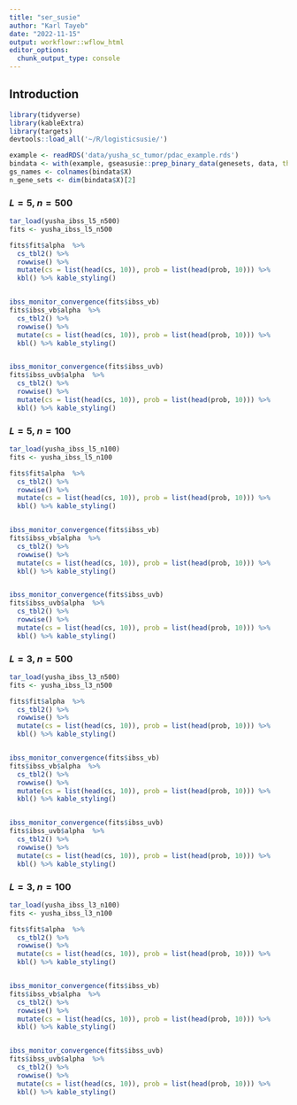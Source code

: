 ```yaml
---
title: "ser_susie"
author: "Karl Tayeb"
date: "2022-11-15"
output: workflowr::wflow_html
editor_options:
  chunk_output_type: console
---
```


## Introduction

```r
library(tidyverse)
library(kableExtra)
library(targets)
devtools::load_all('~/R/logisticsusie/')

example <- readRDS('data/yusha_sc_tumor/pdac_example.rds')
bindata <- with(example, gseasusie::prep_binary_data(genesets, data, thresh = 0.01))
gs_names <- colnames(bindata$X)
n_gene_sets <- dim(bindata$X)[2]
```


### $L=5$, $n=500$
```r
tar_load(yusha_ibss_l5_n500)
fits <- yusha_ibss_l5_n500

fits$fit$alpha  %>%
  cs_tbl2() %>% 
  rowwise() %>% 
  mutate(cs = list(head(cs, 10)), prob = list(head(prob, 10))) %>%
  kbl() %>% kable_styling()


ibss_monitor_convergence(fits$ibss_vb)
fits$ibss_vb$alpha  %>%
  cs_tbl2() %>% 
  rowwise() %>% 
  mutate(cs = list(head(cs, 10)), prob = list(head(prob, 10))) %>%
  kbl() %>% kable_styling()


ibss_monitor_convergence(fits$ibss_uvb)
fits$ibss_uvb$alpha  %>%
  cs_tbl2() %>% 
  rowwise() %>% 
  mutate(cs = list(head(cs, 10)), prob = list(head(prob, 10))) %>%
  kbl() %>% kable_styling()
```

### $L=5$, $n=100$

```r
tar_load(yusha_ibss_l5_n100)
fits <- yusha_ibss_l5_n100

fits$fit$alpha  %>%
  cs_tbl2() %>% 
  rowwise() %>% 
  mutate(cs = list(head(cs, 10)), prob = list(head(prob, 10))) %>%
  kbl() %>% kable_styling()


ibss_monitor_convergence(fits$ibss_vb)
fits$ibss_vb$alpha  %>%
  cs_tbl2() %>% 
  rowwise() %>% 
  mutate(cs = list(head(cs, 10)), prob = list(head(prob, 10))) %>%
  kbl() %>% kable_styling()


ibss_monitor_convergence(fits$ibss_uvb)
fits$ibss_uvb$alpha  %>%
  cs_tbl2() %>% 
  rowwise() %>% 
  mutate(cs = list(head(cs, 10)), prob = list(head(prob, 10))) %>%
  kbl() %>% kable_styling()
```

### $L=3$, $n=500$

```r
tar_load(yusha_ibss_l3_n500)
fits <- yusha_ibss_l3_n500

fits$fit$alpha  %>%
  cs_tbl2() %>% 
  rowwise() %>% 
  mutate(cs = list(head(cs, 10)), prob = list(head(prob, 10))) %>%
  kbl() %>% kable_styling()


ibss_monitor_convergence(fits$ibss_vb)
fits$ibss_vb$alpha  %>%
  cs_tbl2() %>% 
  rowwise() %>% 
  mutate(cs = list(head(cs, 10)), prob = list(head(prob, 10))) %>%
  kbl() %>% kable_styling()


ibss_monitor_convergence(fits$ibss_uvb)
fits$ibss_uvb$alpha  %>%
  cs_tbl2() %>% 
  rowwise() %>% 
  mutate(cs = list(head(cs, 10)), prob = list(head(prob, 10))) %>%
  kbl() %>% kable_styling()
```

### $L=3$, $n=100$

```r
tar_load(yusha_ibss_l3_n100)
fits <- yusha_ibss_l3_n100

fits$fit$alpha  %>%
  cs_tbl2() %>% 
  rowwise() %>% 
  mutate(cs = list(head(cs, 10)), prob = list(head(prob, 10))) %>%
  kbl() %>% kable_styling()


ibss_monitor_convergence(fits$ibss_vb)
fits$ibss_vb$alpha  %>%
  cs_tbl2() %>% 
  rowwise() %>% 
  mutate(cs = list(head(cs, 10)), prob = list(head(prob, 10))) %>%
  kbl() %>% kable_styling()


ibss_monitor_convergence(fits$ibss_uvb)
fits$ibss_uvb$alpha  %>%
  cs_tbl2() %>% 
  rowwise() %>% 
  mutate(cs = list(head(cs, 10)), prob = list(head(prob, 10))) %>%
  kbl() %>% kable_styling()
```

